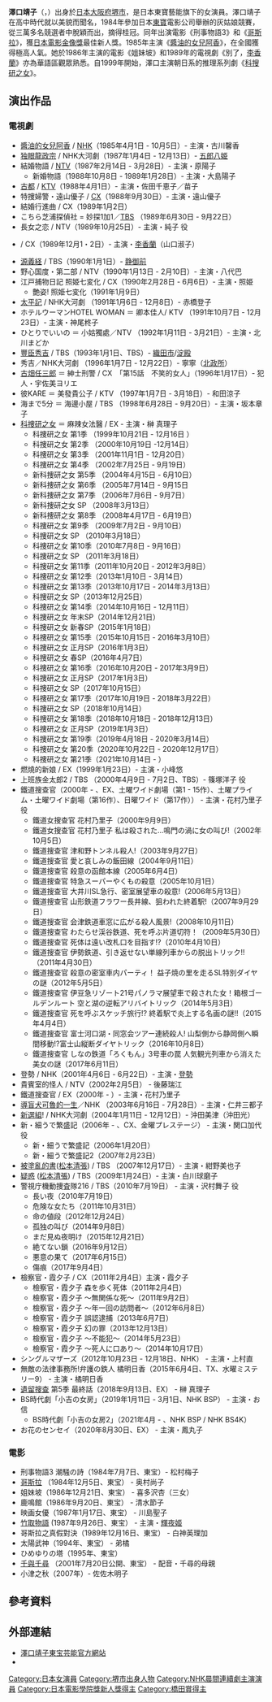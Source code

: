 {{blpsources|time=2020-12-01}}
{{noteTA
|G1=JP Show
}}
{{藝人
| 姓名 = 澤口靖子
| 類型 = 女演員
| 圖片 =
| 圖片尺寸 = 200px
| 圖片簡介 = 
| 原名 = 
| 外文名 = {{lang|ja|沢口 靖子}}
| 外文 = ja
| 羅馬拼音 = Sawaguchi Yasuko
| 英文名 =
| 綽號 =
| 國籍 ={{JPN}}
| 出生日期 = {{birth_date_and _age|1965|6|11}}
| 教育程度 = 大阪府立泉陽高等学校畢業
| 出生地點 = {{JPN}}[[大阪府|大阪府]][[堺市|堺市]][[西區_(堺市)|西區]]<ref name="prf">{{Cite book |year=2017 |title=日本の女優100人 写真とエピソードで見るヒロインたちの肖像 |publisher=[[宝島社|宝島社]] |series=[[別冊宝島|別冊宝島]] 2551 |page=111 |isbn=978-4800268891}}</ref>
| 出道作 = 
| 出道日期 = 1984年
| 代表作 = 
*《醬油的女兒－阿香》
*《別了，李香蘭》
*《[[科搜研之女|科搜研之女]]》
| 活躍年代 = 1984年－至今
| 唱片公司 = 
| 經紀公司 = [[東寶藝能|東寶藝能]]
| 網站 = {{Official|https://www.toho-ent.co.jp/actor/1067}}
| 相關團體 = 
| 獎項 = 
| IMDb = 0768005
}}
{{Japanese|japanese=沢口 靖子|kana=さわぐち やすこ|romaji=Sawaguchi Yasuko}}

'''澤口靖子'''（{{jpn|j=沢口 靖子|hg=さわぐち やすこ|rm=Sawaguchi Yasuko|help=no}}，{{bd|1965年|6月11日|||catIdx=Sawaguchi Yasuko}}）出身於[[日本|日本]][[大阪府|大阪府]][[堺市|堺市]]，是日本東寶藝能旗下的女演員。澤口靖子在高中時代就以美貌而聞名，1984年參加日本[[東寶|東寶]]電影公司舉辦的灰姑娘競賽，從三萬多名競選者中脫穎而出，摘得桂冠。同年出演電影《刑事物語3》和《[[哥斯拉|哥斯拉]]》，獲[[日本電影金像獎|日本電影金像獎]]最佳新人獎。1985年主演《[[醬油的女兒阿香|醬油的女兒阿香]]》，在全國獲得極高人氣。她於1986年主演的電影《姐妹坡》和1989年的電視劇《別了，[[李香蘭|李香蘭]]》亦為華語區觀眾熟悉。自1999年開始，澤口主演朝日系的推理系列劇《[[科搜研之女|科搜研之女]]》。

==演出作品==

===電視劇===
*[[醬油的女兒阿香|醬油的女兒阿香]] / [[NHK|NHK]]（1985年4月1日 - 10月5日）- 主演・古川馨香
*[[独眼龍政宗|独眼龍政宗]] / NHK大河劇（1987年1月4日 - 12月13日）- [[五郎八姫|五郎八姫]]
*結婚物語 / [[日本電視台|NTV]]（1987年2月14日 - 3月28日）- 主演・原陽子  
**新婚物語（1988年10月8日 - 1989年1月28日）- 主演・大島陽子 
*[[古都|古都]] / [[關西電視台|KTV]]（1988年4月1日）- 主演・佐田千恵子／苗子 
*特捜婦警・遠山優子 / [[富士電視台|CX]]（1988年9月30日）- 主演・遠山優子
*結婚行進曲 / CX（1989年1月2日）
*こちら芝浦探偵社 = 妙探1加1／[[東京放送|TBS]] （1989年6月30日 - 9月22日）
*長女之恋 / NTV（1989年10月25日）- 主演・純子 役
*{{link-ja|別了，李香蘭|さよなら李香蘭}} / CX（1989年12月1・2日）- 主演・[[李香蘭|李香蘭]]（山口淑子）
*[[源義経|源義経]] / TBS（1990年1月1日）- [[静御前|静御前]]
*野心国度・第二部 / NTV（1990年1月13日 - 2月10日）- 主演・八代巴
*江戸捕物日記 照姫七変化 / CX（1990年2月28日 - 6月6日）- 主演・照姫
**艶姿! 照姫七変化（1991年1月9日）
*[[太平記|太平記]] / NHK大河劇 （1991年1月6日 - 12月8日）- 赤橋登子 
*ホテルウーマンHOTEL WOMAN ＝ 卿本佳人/ KTV （1991年10月7日 - 12月23日）- 主演・神尾柊子 　　
*ひとりでいいの ＝ 小姑獨處／NTV （1992年1月11日 - 3月21日）- 主演・北川まどか
*[[豐臣秀吉|豐臣秀吉]] / TBS（1993年1月1日、TBS）- [[織田市|織田市]]/[[淀殿|淀殿]]
*秀吉／NHK大河劇 （1996年1月7日 - 12月22日）- 寧寧（[[北政所|北政所]]）
*[[古畑任三郎|古畑任三郎]] ＝ 紳士刑警 / CX　「第15話　不笑的女人」（1996年1月17日）- 犯人・宇佐美ヨリエ 
*彼KARE ＝ 美發貴公子 / KTV （1997年1月7日 - 3月18日）- 和田涼子 　
*海まで5分 ＝ 海邊小屋 / TBS （1998年6月28日 - 9月20日）- 主演・坂本章子 
*[[科捜研之女|科捜研之女]] ＝ 麻辣女法醫 / EX - 主演・榊 真理子 　
** 科捜研之女 第1季 （1999年10月21日 - 12月16日 ）
** 科捜研之女 第2季 （2000年10月19日 -12月14日）
** 科捜研之女 第3季 （2001年11月1日 - 12月20日）
** 科捜研之女 第4季 （2002年7月25日 - 9月19日）
** 新科捜研之女 第5季 （2004年4月15日 - 6月10日）
** 新科捜研之女 第6季 （2005年7月14日 - 9月15日
** 新科捜研之女 第7季 （2006年7月6日 - 9月7日）
** 新科捜研之女 SP    （2008年3月13日）
** 新科捜研之女 第8季 （2008年4月17日 - 6月19日）
** 科捜研之女 第9季 （2009年7月2日 - 9月10日）
** 科捜研之女 SP    （2010年3月18日）
** 科捜研之女 第10季（2010年7月8日 - 9月16日）
** 科捜研之女 SP    （2011年3月18日）
** 科捜研之女 第11季（2011年10月20日 - 2012年3月8日）
** 科捜研之女 第12季（2013年1月10日 - 3月14日）
** 科捜研之女 第13季（2013年10月17日 - 2014年3月13日）
** 科捜研之女 SP（2013年12月25日）
** 科捜研之女 第14季（2014年10月16日 - 12月11日）
** 科捜研之女 年末SP（2014年12月21日）
** 科捜研之女 新春SP（2015年1月18日）
** 科捜研之女 第15季（2015年10月15日 - 2016年3月10日）
** 科捜研之女 正月SP（2016年1月3日）
** 科捜研之女 春SP（2016年4月7日）
** 科捜研之女 第16季（2016年10月20日 - 2017年3月9日）
** 科捜研之女 正月SP（2017年1月3日）
** 科捜研之女 SP（2017年10月15日）
** 科捜研之女 第17季（2017年10月19日 - 2018年3月22日）
** 科捜研之女 SP（2018年10月14日）
** 科捜研之女 第18季（2018年10月18日 - 2018年12月13日）
** 科捜研之女 正月SP（2019年1月3日）
** 科捜研之女 第19季（2019年4月18日 - 2020年3月14日）
** 科捜研之女 第20季（2020年10月22日 - 2020年12月17日）
** 科捜研之女 第21季（2021年10月14日 - ）
*燃燒的新娘 / EX（1999年1月23日）- 主演・小峰悠
*上班族金太郎2 / TBS （2000年4月9日 - 7月2日、TBS）- 篠塚洋子 役
* 鐵道搜查官（2000年 - 、EX、土曜ワイド劇場（第1 - 15作）、土曜プライム・土曜ワイド劇場（第16作）、日曜ワイド（第17作）） - 主演・花村乃里子 役
**鐵道女搜查官 花村乃里子（2000年9月9日）
**鐵道女搜查官 花村乃里子 私は殺された…鳴門の渦に女の叫び!（2002年10月5日）
**鐵道搜查官 津和野トンネル殺人!（2003年9月27日）
**鐵道搜查官 愛と哀しみの飯田線（2004年9月11日）
**鐵道搜查官 殺意の函館本線（2005年6月4日）
**鐵道搜查官 特急スーパーやくもの殺意（2005年10月1日）
**鐵道搜查官 大井川SL急行、密室展望車の殺意!（2006年5月13日）
**鐵道搜查官 山形鉄道フラワー長井線、狙われた終着駅!（2007年9月29日）
**鐵道搜查官 会津鉄道車窓に広がる殺人風景!（2008年10月11日）
**鐵道搜查官 わたらせ渓谷鉄道、死を呼ぶ片道切符！（2009年5月30日）
**鐵道搜查官 死体は遠い改札口を目指す!?（2010年4月10日）
**鐵道搜查官 伊勢鉄道、引き返せない単線列車からの脱出トリック!!（2011年4月30日）
**鐵道搜查官 殺意の密室車内パーティ！ 益子焼の里を走るSL特別ダイヤの謎（2012年5月5日）
**鐵道搜查官 伊豆急リゾート21号パノラマ展望車で殺された女！箱根ゴールデンルート 空と湖の逆転アリバイトリック（2014年5月3日）
**鐵道搜查官 死を呼ぶスケッチ旅行!? 終着駅で炎上する名画の謎!!（2015年4月4日）
**鐵道搜查官 富士河口湖・同窓会ツアー連続殺人! 山梨側から静岡側へ瞬間移動!?富士山縦断ダイヤトリック（2016年10月8日）
**鐵道搜查官 しなの鉄道「ろくもん」3号車の罠 人気観光列車から消えた美女の謎（2017年6月11日）
*登勢 / NHK（2001年4月6日 - 6月22日）- 主演・[[登勢|登勢]]
*貴賓室的怪人 / NTV（2002年2月5日） - 後藤瑞江 
*鐵道搜查官 / EX（2000年 - ）- 主演・花村乃里子 　　
*[[導盲犬可魯的一生|導盲犬可魯的一生]]／NHK （2003年6月16日 - 7月28日）- 主演・仁井三都子 
*[[新選組|新選組]]! / NHK大河劇（2004年1月11日 - 12月12日）- 沖田美津（沖田光）
* 新・細うで繁盛記（2006年 - 、CX、金曜プレステージ） - 主演・関口加代 役
** 新・細うで繁盛記（2006年1月20日）
** 新・細うで繁盛記2（2007年2月23日）
*[[被塗亂的書|被塗亂的書]]([[松本清張|松本清張]]) / TBS （2007年12月17日）- 主演・紺野美也子
*[[疑惑|疑惑]] ([[松本清張|松本清張]]) / TBS（2009年1月24日）- 主演・白川球磨子 
*警視庁機動捜査隊216 / TBS（2010年7月19日） - 主演・沢村舞子 役
**長い夜（2010年7月19日）
**危険な女たち（2011年10月31日）
**命の値段（2012年12月24日）
**孤独の叫び（2014年9月8日）
**まだ見ぬ夜明け（2015年12月21日）
**絶てない鎖（2016年9月12日）
**悪意の果て（2017年6月15日）
**傷痕（2017年9月4日）
*檢察官・霞夕子 / CX（2011年2月4日）主演・霞夕子
**檢察官・霞夕子 森を歩く死体（2011年2月4日）
**檢察官・霞夕子 〜無関係な死〜（2011年9月2日）
**檢察官・霞夕子 〜年一回の訪問者〜（2012年6月8日）
**檢察官・霞夕子 誤認逮捕（2013年6月7日）
**檢察官・霞夕子 幻の罪（2013年12月13日）
**檢察官・霞夕子 〜不能犯〜（2014年5月23日）
**檢察官・霞夕子 〜死人に口あり〜（2014年10月17日）
* シングルマザーズ（2012年10月23日 - 12月18日、NHK） - 主演・上村直 
* 無敵の法律事務所!弁護の鉄人 橘明日香（2015年6月4日、TX、水曜ミステリー9） - 主演・橘明日香 
* [[遺留搜查|遺留搜查]] 第5季 最終話（2018年9月13日、EX） - 榊 真理子 
* BS時代劇「小吉の女房」（2019年1月11日 - 3月1日、NHK BSP） - 主演・お信 
** BS時代劇「小吉の女房2」（2021年4月 - 、NHK BSP / NHK BS4K）
* お花のセンセイ（2020年8月30日、EX） - 主演・鳳丸子

===電影===
*刑事物語3 潮騒の詩（1984年7月7日、東宝）- 松村梅子 
*[[哥斯拉|哥斯拉]] （1984年12月5日、東宝） - 奥村尚子
*姐妹坡（1986年12月21日、東宝） - 喜多沢杏（三女）
*鹿鳴館（1986年9月20日、東宝） - 清水節子 
*映画女優（1987年1月17日、東宝） - 川島聖子 
*[[竹取物語|竹取物語]] (1987年9月26日、東宝） - 主演・[[輝夜姬|輝夜姬]] 
*哥斯拉之真假對決（1989年12月16日、東宝） - 白神英理加 
*太陽武神（1994年、東宝） - 弟橘 
*ひめゆりの塔（1995年、東宝）
*[[千與千尋|千與千尋]] （2001年7月20日公開、東宝） - 配音・千尋的母親
*小津之秋（2007年）- 佐佐木明子

== 參考資料 ==
{{reflist|2}}
== 外部連結 ==
*[https://web.archive.org/web/20070912101008/http://www.toho-talent.com/yasuko/ 澤口靖子東宝芸能官方網站]{{ja}}
*{{Official|https://www.toho-ent.co.jp/actor/1067}}{{ja}}

{{日本電影金像獎新人獎}}
{{NHK晨間連續劇主演演員}}
{{東寶灰姑娘}}
{{金箭獎圖形獎}}

{{authority control}}
{{DEFAULTSORT:Sawaguchi Yasuko}}
[[Category:日本女演員|Category:日本女演員]]
[[Category:堺市出身人物|Category:堺市出身人物]]
[[Category:NHK晨間連續劇主演演員|Category:NHK晨間連續劇主演演員]]
[[Category:日本電影學院獎新人獎得主|Category:日本電影學院獎新人獎得主]]
[[Category:橋田賞得主|Category:橋田賞得主]]